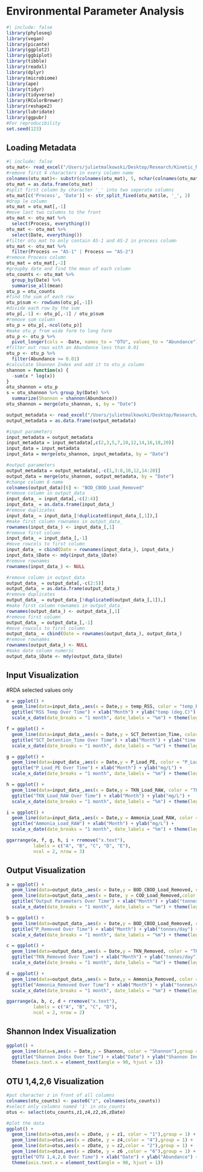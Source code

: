 # Environmental Parameter Analysis

```r
#| include: false
library(phyloseq)
library(vegan)
library(picante)
library(ggplot2)
library(ggbiplot)
library(tibble)
library(readxl)
library(dplyr)
library(microbiome)
library(ape)
library(tidyr)
library(tidyverse)
library(RColorBrewer)
library(reshape2)
library(lubridate)
library(ggpubr)
#For reproducibility
set.seed(123)
```

## Loading Metadata

```r
#| include: false
otu_mat<- read_excel("/Users/julietmalkowski/Desktop/Research/Kinetic_Model/abundance_table.xlsx")
#remove first 4 characters in every column name
colnames(otu_mat)<- substr(colnames(otu_mat), 5, nchar(colnames(otu_mat)))
otu_mat = as.data.frame(otu_mat)
#split first column by character '_' into two seperate columns
otu_mat[c('Process', 'Date')] <- str_split_fixed(otu_mat$le, '_', 2)
#drop le column
otu_mat = otu_mat[,-1]
#move last two columns to the front
otu_mat <- otu_mat %>%
  select(Process, everything())
otu_mat <- otu_mat %>%
  select(Date, everything())
#filter otu_mat to only contain AS-1 and AS-2 in process column
otu_mat <- otu_mat %>%
  filter(Process == "AS-1" | Process == "AS-2")
#remove Process column
otu_mat = otu_mat[,-2]
#groupby date and find the mean of each column
otu_counts <- otu_mat %>%
  group_by(Date) %>%
  summarise_all(mean)
otu_p = otu_counts
#find the sum of each row
otu_p$sum <- rowSums(otu_p[,-1])
#divide each row by the sum
otu_p[,-1] <- otu_p[,-1] / otu_p$sum
#remove sum column
otu_p = otu_p[,-ncol(otu_p)]
#make otu_p from wide form to long form
otu_p <- otu_p %>%
  pivot_longer(cols = -Date, names_to = "OTU", values_to = "Abundance")
#filter out rows with an Abundance less than 0.01
otu_p <- otu_p %>%
  filter(Abundance >= 0.01)
#calculate Shannon Index and add it to otu_p column
shannon = function(x) {
  -sum(x * log(x))
}
otu_shannon = otu_p
s = otu_shannon %>% group_by(Date) %>%
  summarize(Shannon = shannon(Abundance))
otu_shannon = merge(otu_shannon, s, by = "Date")

output_metadata <- read_excel("/Users/julietmalkowski/Desktop/Research/Kinetic_Model/AS_metadata.xlsx")
output_metadata = as.data.frame(output_metadata)

#input parameters
input_metadata = output_metadata
input_metadata = input_metadata[,c(2,3,5,7,10,12,14,16,18,20)]
input_data = input_metadata
input_data = merge(otu_shannon, input_metadata, by = "Date")

#output parameters
output_metadata = output_metadata[,-c(1,3:8,10,12,14:20)]
output_data = merge(otu_shannon, output_metadata, by = "Date")
#change column 6 name
colnames(output_data)[6] <- "BOD_CBOD_Load_Removed"
#remove column in output_data
input_data_ = input_data[,-c(2:4)]
input_data_ = as.data.frame(input_data_)
#remove duplicates
input_data_ = input_data_[!duplicated(input_data_[,1]),]
#make first column rownames in output_data_
rownames(input_data_) <- input_data_[,1]
#remove first column
input_data_ = input_data_[,-1]
#move rowcols to first column
input_data_ = cbind(Date = rownames(input_data_), input_data_)
input_data_$Date <- mdy(input_data_$Date)
#remove rownames
rownames(input_data_) <- NULL

#remove column in output_data
output_data_ = output_data[,-c(2:5)]
output_data_ = as.data.frame(output_data_)
#remove duplicates
output_data_ = output_data_[!duplicated(output_data_[,1]),]
#make first column rownames in output_data_
rownames(output_data_) <- output_data_[,1]
#remove first column
output_data_ = output_data_[,-1]
#move rowcols to first column
output_data_ = cbind(Date = rownames(output_data_), output_data_)
#remove rownames
rownames(output_data_) <- NULL
#make date column numeric
output_data_$Date <- mdy(output_data_$Date)
```

## Input Visualization

#RDA selected values only

```r

e = ggplot() + 
  geom_line(data=input_data_,aes(x = Date,y = temp_RSS, color = "temp_RSS"),group = 1) +
  ggtitle("RSS Temp Over Time") + xlab("Month") + ylab("temp (deg.C)") + 
  scale_x_date(date_breaks = "1 month", date_labels = "%m") + theme(legend.position="top")

f = ggplot() + 
  geom_line(data=input_data_,aes(x = Date,y = SCT_Detention_Time, color = "SCT_Detention_Time"),group = 1) + 
  ggtitle("SCT_Detention_Time Over Time") + xlab("Month") + ylab("time (hr)") + 
  scale_x_date(date_breaks = "1 month", date_labels = "%m") + theme(legend.position="top")

g = ggplot() + 
  geom_line(data=input_data_,aes(x = Date,y = P_Load_PE, color = "P_Load_PE"),group = 1) + 
  ggtitle("P_Load_PE Over Time") + xlab("Month") + ylab("mg/L") + 
  scale_x_date(date_breaks = "1 month", date_labels = "%m") + theme(legend.position="top")

h = ggplot() + 
  geom_line(data=input_data_,aes(x = Date,y = TKN_Load_RAW, color = "TKN_Load_RAW"),group = 1) + 
  ggtitle("TKN_Load_RAW Over Time") + xlab("Month") + ylab("mg/L") + 
  scale_x_date(date_breaks = "1 month", date_labels = "%m") + theme(legend.position="top")

i = ggplot() + 
  geom_line(data=input_data_,aes(x = Date,y = Ammonia_Load_RAW, color = "Ammonia_Load_RAW"),group = 1) + 
  ggtitle("Ammonia_Load_RAW") + xlab("Month") + ylab("mg/L") + 
  scale_x_date(date_breaks = "1 month", date_labels = "%m") + theme(legend.position="top")

ggarrange(e, f, g, h, i + rremove("x.text"), 
          labels = c("A", "B", "C", "D", "E"),
          ncol = 2, nrow = 3)

```

## Output Visualization

```r
a = ggplot() + 
  geom_line(data=output_data_,aes(x = Date,y = BOD_CBOD_Load_Removed, color = "BOD_CBOD_Load_Removed"),group = 1) + 
  geom_line(data=output_data_,aes(x = Date, y = COD_Load_Removed,color = "COD_Load_Removed"),group = 1) +
  ggtitle("Output Parameters Over Time") + xlab("Month") + ylab("tonnes/day") + 
  scale_x_date(date_breaks = "1 month", date_labels = "%m") + theme(legend.position="top")

b = ggplot() + 
  geom_line(data=output_data_,aes(x = Date,y = BOD_CBOD_Load_Removed, color = "P_Removed"),group = 1) + 
  ggtitle("P_Removed Over Time") + xlab("Month") + ylab("tonnes/day") + 
  scale_x_date(date_breaks = "1 month", date_labels = "%m") + theme(legend.position="top")

c = ggplot() + 
  geom_line(data=output_data_,aes(x = Date,y = TKN_Removed, color = "TKN_Removed"),group = 1) + 
  ggtitle("TKN_Removed Over Time") + xlab("Month") + ylab("tonnes/day") + 
  scale_x_date(date_breaks = "1 month", date_labels = "%m") + theme(legend.position="top")

d = ggplot() + 
  geom_line(data=output_data_,aes(x = Date,y = Ammonia_Removed, color = "Ammonia_Removed"),group = 1) + 
  ggtitle("Ammonia_Removed Over Time") + xlab("Month") + ylab("tonnes/day") + 
  scale_x_date(date_breaks = "1 month", date_labels = "%m") + theme(legend.position="top")

ggarrange(a, b, c, d + rremove("x.text"), 
          labels = c("A", "B", "C", "D"),
          ncol = 2, nrow = 2)

```

## Shannon Index Visualization

```r
ggplot() + 
  geom_line(data=s,aes(x = Date,y = Shannon, color = "Shannon"),group = 1) + 
  ggtitle("Shannon Index Over Time") + xlab("Date") + ylab("Shannon Index") + theme(legend.position="top") +
  theme(axis.text.x = element_text(angle = 90, hjust = 1))
```

## OTU 1,4,2,6 Visualization

```r
#put character z in front of all columns
colnames(otu_counts) <- paste0("z", colnames(otu_counts))
#select only columns named '1' in otu_counts
otus <- select(otu_counts,z1,z4,z2,z6,zDate)

#plot the data
ggplot() + 
  geom_line(data=otus,aes(x = zDate, y = z1, color = "1"),group = 1) + 
  geom_line(data=otus,aes(x = zDate, y = z4,color = "4"),group = 1) +
  geom_line(data=otus,aes(x = zDate, y = z2,color = "2"),group = 1) +
  geom_line(data=otus,aes(x = zDate, y = z6 ,color = "6"),group = 1) +
  ggtitle("OTU 1,4,2,6 Over Time") + xlab("Date") + ylab("Abundance") + theme(legend.position="top") +
  theme(axis.text.x = element_text(angle = 90, hjust = 1))
```
